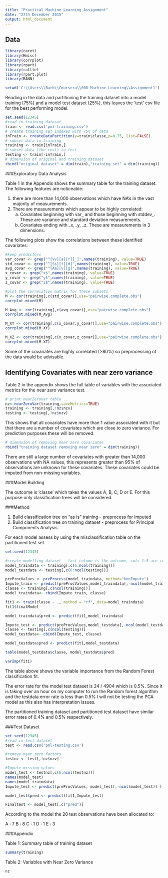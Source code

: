 ```yaml
---
title: "Practical Machine Learning Assignment"
date: "27th December 2015"
output: html_document
---
```

Data
---
```r
library(caret)
library(Hmisc)
library(corrplot)
library(rpart)
library(rattle)
library(rpart.plot)
library(RANN)

setwd('C:\\Users\\Barb\\Coursera\\008_Machine_Learning\\Assignment1')
```

Reading in the data and partitioning the training dataset into a model training (75%) and a model test dataset (25%), this leaves the 'test' csv file for the best performing model. 

```r
set.seed(12345)
#read in training dataset
train <- read.csv('pml-training.csv')
# create training set indexes with 75% of data
inTrain <- createDataPartition(y=train$classe,p=0.75, list=FALSE)
# subset data to training
training <- train[inTrain,]
# subset data (the rest) to test
testing <- train[-inTrain,]
# dimension of original and training dataset
rbind("original dataset" = dim(train),"training set" = dim(training))
```

###Exploratory Data Analysis

Table 1 in the Appendix shows the summary table for the training dataset. The following features are noticeable:

1.  there are more than 14,000 observations which have NA's in the vast majority of measurements.
2.  There are measurements which appear to be highly correlated:
    (a) Covariates beginning with var_ and those beginning with stddev_. These are variance and standard deviation measurements.
    (b) Covariates ending with _x, _y, _z. These are measurements in 3 dimensions.
    
The following plots show the correlations between these identified covariates:
    
```r
#keep predictors
var_covar <- grep("^[Vv][a][r][_]",names(training), value=TRUE)
std_covar <- grep("^[Ss][t][d]",names(training), value=TRUE)
avg_covar <- grep("^[Aa][v][g]",names(training), value=TRUE)
x_covar <- grep("x$",names(training), value=TRUE)
y_covar <- grep("y$",names(training), value=TRUE)
z_covar <- grep("z$",names(training), value=TRUE)

#plot the correlation matrix for these subsets
M <- cor(training[,c(std_covar)],use="pairwise.complete.obs")
corrplot.mixed(M)

M_Avg <- cor(training[,c(avg_covar)],use="pairwise.complete.obs")
corrplot.mixed(M_Avg)

M_XY <- cor(training[,c(x_covar,y_covar)],use="pairwise.complete.obs")
corrplot.mixed(M_XY)

M_XZ <- cor(training[,c(x_covar,z_covar)],use="pairwise.complete.obs")
corrplot.mixed(M_XZ)

```

Some of the covariates are highly correlated (>80%) so preprocessing of the data would be advisable.

Identifying Covariates with near zero variance
---
Table 2 in the appendix shows the full table of variables with the associated metrics for the near zero variance test.

```r
# print nearZeroVar table
nz<-nearZeroVar(training,saveMetrics=TRUE)
training <- training[,!nz$nzv]
testing <- testing[,!nz$nzv]
```

This shows that all covariates have more than 1 value associated with it but that there are a number of covariates which are close to zero variance. For prediction purposes these will be removed.

```r
# dimension of removing near zero covariates
rbind("training dataset removing near zero" = dim(training))
```

There are still a large number of covariates with greater than 14,000 observations with NA values, this represents greater than 95% of observations are unknown for these covariates. These covariates could be imputed from non-missing variables.

###Model Building

The outcome is 'classe' which takes the values A, B, C, D or E. For this purpose only classification trees will be considered.

###Method

1. Build classification tree on "as is" training - preprocess for Imputed
2. Build classification tree on training dataset - preprocess for Principal Components Analysis

For each model assess by using the misclassification table on the partitioned test set.

```r
set.seed(12345)

#create modelling dataset - last column is the outcome, cols 1:5 are identifier variables
model_traindata <- training[,c(6:ncol(training))] 
model_testdata <- testing[,c(6:ncol(testing))] 

preProcValues <- preProcess(model_traindata, method="knnImpute")
Impute_train <- predict(preProcValues,model_traindata[,-ncol(model_traindata)])
classe <- training[,c(ncol(training))]
model_traindata<- cbind(Impute_train, classe)

fit1 <- train(classe ~ ., method = "rf", data=model_traindata)
fit1$finalModel

model_traindata$pred <- predict(fit1,model_traindata)

Impute_test <- predict(preProcValues,model_testdata[,-ncol(model_testdata)])
classe <- testing[,c(ncol(testing))]
model_testdata<- cbind(Impute_test, classe)

model_testdata$pred <- predict(fit1,model_testdata)

table(model_testdata$classe, model_testdata$pred)

varImp(fit1)

```

The table above shows the variable importance from the Random Forest classification fit.

The error rate for the model test dataset is 24 / 4904 which is 0.5%. Since it is taking over an hour on my computer to run the Random forest algorithm and the testdata error rate is less than 0.5% I will not be testing the PCA model as this also has interpretation issues.

The partitioned training dataset and partitioned test dataset have similar error rates of 0.4% and 0.5% respectively.

###Test Dataset

```r
set.seed(12345)
#read in test dataset
test <- read.csv('pml-testing.csv')

#remove near zero factors
testnz <- test[,!nz$nzv]

#Impute missing values
model_test <- testnz[,c(6:ncol(testnz))] 
names(model_test)
names(model_traindata)
Impute_test <- predict(preProcValues, model_test[,-ncol(model_test)] )

model_test$pred <- predict(fit1,Impute_test)

Finaltest <- model_test[,c("pred")]

```

According to the model the 20 test observations have been allocated to:

A : 7
B : 8
C : 1
D : 1
E : 3


###Appendix

Table 1: Summary table of training dataset
```r
summary(training)
```

Table 2: Variables with Near Zero Variance
```r
nz
```









